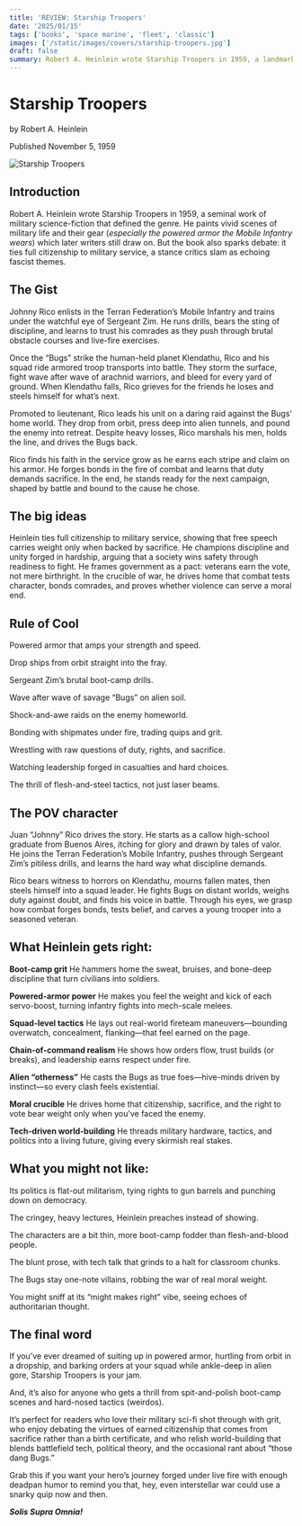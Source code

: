 ```yaml
---
title: 'REVIEW: Starship Troopers'
date: '2025/01/15'
tags: ['books', 'space marine', 'fleet', 'classic']
images: ['/static/images/covers/starship-troopers.jpg']
draft: false
summary: Robert A. Heinlein wrote Starship Troopers in 1959, a landmark military science-fiction novel that shaped the genre. He paints vivid scenes of military life and the gear they wield—especially the powered armor the Mobile Infantry wears—which later writers still draw on. But the book also sparks debate, it ties full citizenship to military service, a stance critics slam as echoing fascist themes.
---
```


# Starship Troopers

by Robert A. Heinlein

Published November 5, 1959

![Starship Troopers](/static/images/covers/starship-troopers.jpg)

## Introduction

Robert A. Heinlein wrote Starship Troopers in 1959, a seminal work of military science-fiction that defined the genre. He paints vivid scenes of military life and their gear (_especially the powered armor the Mobile Infantry wears_) which later writers still draw on. But the book also sparks debate: it ties full citizenship to military service, a stance critics slam as echoing fascist themes.

## The Gist

Johnny Rico enlists in the Terran Federation’s Mobile Infantry and trains under the watchful eye of Sergeant Zim. He runs drills, bears the sting of discipline, and learns to trust his comrades as they push through brutal obstacle courses and live-fire exercises.

Once the “Bugs” strike the human-held planet Klendathu, Rico and his squad ride armored troop transports into battle. They storm the surface, fight wave after wave of arachnid warriors, and bleed for every yard of ground. When Klendathu falls, Rico grieves for the friends he loses and steels himself for what’s next.

Promoted to lieutenant, Rico leads his unit on a daring raid against the Bugs’ home world. They drop from orbit, press deep into alien tunnels, and pound the enemy into retreat. Despite heavy losses, Rico marshals his men, holds the line, and drives the Bugs back.

Rico finds his faith in the service grow as he earns each stripe and claim on his armor. He forges bonds in the fire of combat and learns that duty demands sacrifice. In the end, he stands ready for the next campaign, shaped by battle and bound to the cause he chose.

## The big ideas

Heinlein ties full citizenship to military service, showing that free speech carries weight only when backed by sacrifice. He champions discipline and unity forged in hardship, arguing that a society wins safety through readiness to fight. He frames government as a pact: veterans earn the vote, not mere birthright. In the crucible of war, he drives home that combat tests character, bonds comrades, and proves whether violence can serve a moral end.

## Rule of Cool

Powered armor that amps your strength and speed.

Drop ships from orbit straight into the fray.

Sergeant Zim’s brutal boot-camp drills.

Wave after wave of savage “Bugs” on alien soil.

Shock-and-awe raids on the enemy homeworld.

Bonding with shipmates under fire, trading quips and grit.

Wrestling with raw questions of duty, rights, and sacrifice.

Watching leadership forged in casualties and hard choices.

The thrill of flesh-and-steel tactics, not just laser beams.

## The POV character

Juan “Johnny” Rico drives the story. He starts as a callow high-school graduate from Buenos Aires, itching for glory and drawn by tales of valor. He joins the Terran Federation’s Mobile Infantry, pushes through Sergeant Zim’s pitiless drills, and learns the hard way what discipline demands.

Rico bears witness to horrors on Klendathu, mourns fallen mates, then steels himself into a squad leader. He fights Bugs on distant worlds, weighs duty against doubt, and finds his voice in battle. Through his eyes, we grasp how combat forges bonds, tests belief, and carves a young trooper into a seasoned veteran.

## What Heinlein gets right:

**Boot-camp grit**
He hammers home the sweat, bruises, and bone-deep discipline that turn civilians into soldiers.

**Powered-armor power**
He makes you feel the weight and kick of each servo-boost, turning infantry fights into mech-scale melees.

**Squad-level tactics**
He lays out real-world fireteam maneuvers—bounding overwatch, conceal­ment, flanking—that feel earned on the page.

**Chain-of-command realism**
He shows how orders flow, trust builds (or breaks), and leadership earns respect under fire.

**Alien “otherness”**
He casts the Bugs as true foes—hive-minds driven by instinct—so every clash feels existential.

**Moral crucible**
He drives home that citizenship, sacrifice, and the right to vote bear weight only when you’ve faced the enemy.

**Tech-driven world-building**
He threads military hardware, tactics, and politics into a living future, giving every skirmish real stakes.

## What you might not like:

Its politics is flat-out militarism, tying rights to gun barrels and punching down on democracy.

The cringey, heavy lectures, Heinlein preaches instead of showing.

The characters are a bit thin, more boot-camp fodder than flesh-and-blood people.

The blunt prose, with tech talk that grinds to a halt for classroom chunks.

The Bugs stay one-note villains, robbing the war of real moral weight.

You might sniff at its “might makes right” vibe, seeing echoes of authoritarian thought.

## The final word

If you’ve ever dreamed of suiting up in powered armor, hurtling from orbit in a dropship, and barking orders at your squad while ankle-deep in alien gore, Starship Troopers is your jam.

And, it’s also for anyone who gets a thrill from spit-and-polish boot-camp scenes and hard-nosed tactics (weirdos).

It’s perfect for readers who love their military sci-fi shot through with grit, who enjoy debating the virtues of earned citizenship that comes from sacrifice rather than a birth certificate, and who relish world-building that blends battlefield tech, political theory, and the occasional rant about “those dang Bugs.”

Grab this if you want your hero’s journey forged under live fire with enough deadpan humor to remind you that, hey, even interstellar war could use a snarky quip now and then.

**_Solis Supra Omnia!_**
